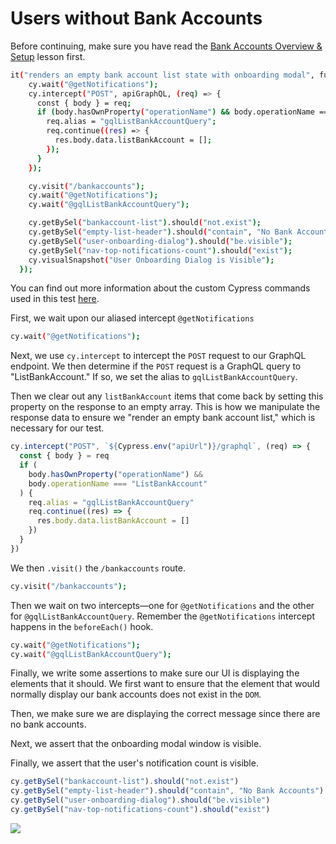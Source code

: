 # Users without Bank Accounts

Before continuing, make sure you have read the [Bank Accounts Overview & Setup](Bank%20Accounts%20Overview%20&%20Setup%20c40a9fd9fa964f47a726d51989ad5a90.md) lesson first.

```bash
it("renders an empty bank account list state with onboarding modal", function () {
    cy.wait("@getNotifications");
    cy.intercept("POST", apiGraphQL, (req) => {
      const { body } = req;
      if (body.hasOwnProperty("operationName") && body.operationName === "ListBankAccount") {
        req.alias = "gqlListBankAccountQuery";
        req.continue((res) => {
          res.body.data.listBankAccount = [];
        });
      }
    });

    cy.visit("/bankaccounts");
    cy.wait("@getNotifications");
    cy.wait("@gqlListBankAccountQuery");

    cy.getBySel("bankaccount-list").should("not.exist");
    cy.getBySel("empty-list-header").should("contain", "No Bank Accounts");
    cy.getBySel("user-onboarding-dialog").should("be.visible");
    cy.getBySel("nav-top-notifications-count").should("exist");
    cy.visualSnapshot("User Onboarding Dialog is Visible");
  });
```

You can find out more information about the custom Cypress commands used in this test [here](https://www.notion.so/RWA-Custom-Cypress-Commands-Tasks-Functions-5efc9089b2184a22910b5532796a65dd).

First, we wait upon our aliased intercept `@getNotifications`

```bash
cy.wait("@getNotifications");
```

Next, we use `cy.intercept` to intercept the `POST` request to our GraphQL endpoint. We then determine if the `POST` request is a GraphQL query to "ListBankAccount." If so, we set the alias to `gqlListBankAccountQuery`.

Then we clear out any `listBankAccount` items that come back by setting this property on the response to an empty array. This is how we manipulate the response data to ensure we "render an empty bank account list," which is necessary for our test.

```js
cy.intercept("POST", `${Cypress.env("apiUrl")}/graphql`, (req) => {
  const { body } = req
  if (
    body.hasOwnProperty("operationName") &&
    body.operationName === "ListBankAccount"
  ) {
    req.alias = "gqlListBankAccountQuery"
    req.continue((res) => {
      res.body.data.listBankAccount = []
    })
  }
})
```

We then `.visit()` the `/bankaccounts` route.

```bash
cy.visit("/bankaccounts");
```

Then we wait on two intercepts—one for `@getNotifications` and the other for `@gqlListBankAccountQuery`. Remember the `@getNotifications` intercept happens in the `beforeEach()` hook.

```bash
cy.wait("@getNotifications");
cy.wait("@gqlListBankAccountQuery");
```

Finally, we write some assertions to make sure our UI is displaying the elements that it should. We first want to ensure that the element that would normally display our bank accounts does not exist in the `DOM`.

Then, we make sure we are displaying the correct message since there are no bank accounts.

Next, we assert that the onboarding modal window is visible.

Finally, we assert that the user's notification count is visible.

```js
cy.getBySel("bankaccount-list").should("not.exist")
cy.getBySel("empty-list-header").should("contain", "No Bank Accounts")
cy.getBySel("user-onboarding-dialog").should("be.visible")
cy.getBySel("nav-top-notifications-count").should("exist")
```

![](/images/real-world-examples/bank-accounts/users-without-bank-accounts/Screen_Shot_2021-06-30_at_1.17.05_PM.png)

